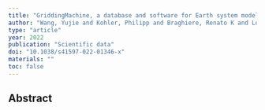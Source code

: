 ```yaml
---
title: "GriddingMachine, a database and software for Earth system modeling at global and regional scales"
author: "Wang, Yujie and Kohler, Philipp and Braghiere, Renato K and Longo, Marcos and Doughty, Russell and Bloom, A Anthony and Frankenberg, Christian"
type: "article"
year: 2022
publication: "Scientific data"
doi: "10.1038/s41597-022-01346-x"
materials: ""
toc: false
---
```


## Abstract

